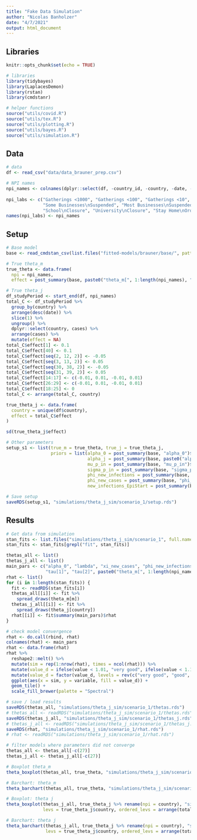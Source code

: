 ```yaml
---
title: "Fake Data Simulation"
author: "Nicolas Banholzer"
date: "4/7/2021"
output: html_document
---
```


## Libraries

```r
knitr::opts_chunk$set(echo = TRUE)

# libraries
library(tidybayes)
library(LaplacesDemon)
library(rstan)
library(cmdstanr)

# helper functions
source("utils/covid.R")
source("utils/tex.R")
source("utils/plotting.R")
source("utils/bayes.R")
source("utils/simulation.R")
```


## Data

```r
# data
df <- read_csv("data/data_brauner_prep.csv") 

# NPI names
npi_names <- colnames(dplyr::select(df, -country_id, -country, -date, -cases, -new_cases))
    
npi_labs <- c("Gatherings <1000", "Gatherings <100", "Gatherings <10",
              "Some Businesses\nSuspended", "Most Businesses\nSuspended", 
              "School\nClosure", "University\nClosure", "Stay Home\nOrder")
names(npi_labs) <- npi_names
```

## Setup

```r
# Base model
base <- read_cmdstan_csv(list.files("fitted-models/brauner/base/", pattern = "base-.*.csv", full.names = T))

# True theta_m
true_theta <- data.frame(
  npi = npi_names,
  effect = post_summary(base, paste0("theta_m[", 1:length(npi_names), "]"))$mean)

# True theta_j
df_studyPeriod <- start_end(df, npi_names)
total_C <- df_studyPeriod %>% 
  group_by(country) %>% 
  arrange(desc(date)) %>%
  slice(1) %>%
  ungroup() %>%
  dplyr::select(country, cases) %>%
  arrange(cases) %>%
  mutate(effect = NA)
total_C$effect[1] <- 0.1
total_C$effect[40] <- 0.1
total_C$effect[seq(2, 12, 2)] <- -0.05
total_C$effect[seq(3, 13, 2)] <- 0.05
total_C$effect[seq(30, 38, 2)] <- -0.05
total_C$effect[seq(31, 39, 2)] <- 0.05
total_C$effect[14:17] <- c(-0.01, 0.01, -0.01, 0.01)
total_C$effect[26:29] <- c(-0.01, 0.01, -0.01, 0.01)
total_C$effect[18:25] <- 0
total_C <- arrange(total_C, country)

true_theta_j <- data.frame(
  country = unique(df$country),
  effect = total_C$effect
)

sd(true_theta_j$effect)

# Other parameters
setup_s1 <- list(true_m = true_theta, true_j = true_theta_j,
                 priors = list(alpha_0 = post_summary(base, "alpha_0")$mean, 
                               alpha_j = post_summary(base, paste0("alpha_j[", 1:max(df$country_id), "]"))$mean,
                               mu_p_in = post_summary(base, "mu_p_in")$mean,
                               sigma_p_in = post_summary(base, "sigma_p_in")$mean,
                               phi_new_infections = post_summary(base, "phi_new_infections")$mean,
                               phi_new_cases = post_summary(base, "phi_new_cases")$mean,
                               new_infections_EpiStart = post_summary(base, paste0("new_infections_EpiStart[", 1:max(df$country_id), "]"))$mean))
```

```r
# Save setup
saveRDS(setup_s1, "simulations/theta_j_sim/scenario_1/setup.rds")
```

## Results

```r
# Get data from simulation
stan_fits <- list.files("simulations/theta_j_sim/scenario_1", full.names = T)
stan_fits <- stan_fits[grepl("fit", stan_fits)]

thetas_all <- list()
thetas_j_all <- list()
main_pars <- c("alpha_0", "lambda", "xi_new_cases", "phi_new_infections", "mu_p_in", "sigma_p_in",
               "tau[1]", "tau[2]", paste0("theta_m[", 1:length(npi_names), "]"))
rhat <- list()
for (i in 1:length(stan_fits)) {
  fit <- readRDS(stan_fits[i])
  thetas_all[[i]] <- fit %>%
    spread_draws(theta_m[m]) 
  thetas_j_all[[i]] <- fit %>%
    spread_draws(theta_j[country]) 
  rhat[[i]] <- fit$summary(main_pars)$rhat
}

# check model convergence
rhat <- do.call(rbind, rhat)
colnames(rhat) <- main_pars
rhat <- data.frame(rhat) 
rhat %>%
  reshape2::melt() %>%
  mutate(sim = rep(1:nrow(rhat), times = ncol(rhat))) %>%
  mutate(value_d = ifelse(value < 1.01, "very good", ifelse(value < 1.1, "good", ifelse(value < 1.2, "bad", "very bad")))) %>%
  mutate(value_d = factor(value_d, levels = rev(c("very good", "good", "bad", "very bad")))) %>%
  ggplot(aes(x = sim, y = variable, fill = value_d)) +
  geom_tile() +
  scale_fill_brewer(palette = "Spectral") 

# save / load results
saveRDS(thetas_all, "simulations/theta_j_sim/scenario_1/thetas.rds")
# thetas_all <- readRDS("simulations/theta_j_sim/scenario_1/thetas.rds")
saveRDS(thetas_j_all, "simulations/theta_j_sim/scenario_1/thetas_j.rds")
# thetas_j_all <- readRDS("simulations/theta_j_sim/scenario_1/thetas_j.rds")
saveRDS(rhat, "simulations/theta_j_sim/scenario_1/rhat.rds")
# rhat <- readRDS("simulations/theta_j_sim/scenario_1/rhat.rds")

# filter models where parameters did not converge
thetas_all <- thetas_all[-c(27)]
thetas_j_all <- thetas_j_all[-c(27)]

# Boxplot theta_m
theta_boxplot(thetas_all, true_theta, "simulations/theta_j_sim/scenario_1/boxplot.pdf")

# Barchart: theta_m
theta_barchart(thetas_all, true_theta, "simulations/theta_j_sim/scenario_1/barchart.pdf")

# Boxplot: theta j
theta_boxplot(thetas_j_all, true_theta_j %>% rename(npi = country), "simulations/theta_j_sim/scenario_1/boxplot_j.pdf", 
              levs = true_theta_j$country, ordered_levs = arrange(total_C, cases)$country, par = "theta_j", plt_h = 20, plt_w = 16)

# Barchart: theta j
theta_barchart(thetas_j_all, true_theta_j %>% rename(npi = country), "simulations/theta_j_sim/scenario_1/barchart_j.pdf", 
               levs = true_theta_j$country, ordered_levs = arrange(total_C, cases)$country, plt_h = 20, plt_w = 16)
```